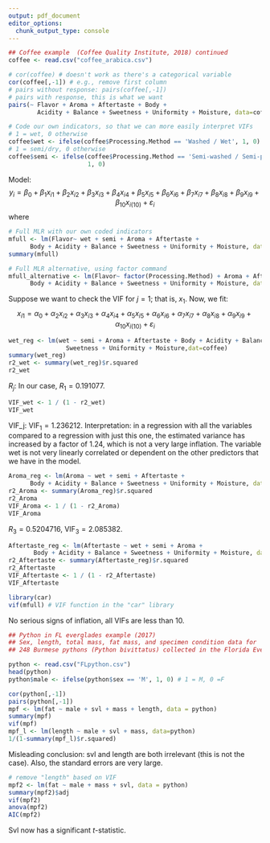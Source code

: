 ```yaml
---
output: pdf_document
editor_options: 
  chunk_output_type: console
---
```

```r
## Coffee example  (Coffee Quality Institute, 2018) continued
coffee <- read.csv("coffee_arabica.csv")

# cor(coffee) # doesn't work as there's a categorical variable
cor(coffee[,-1]) # e.g., remove first column
# pairs without response: pairs(coffee[,-1])
# pairs with response, this is what we want
pairs(~ Flavor + Aroma + Aftertaste + Body + 
        Acidity + Balance + Sweetness + Uniformity + Moisture, data=coffee)

# Code our own indicators, so that we can more easily interpret VIFs
# 1 = wet, 0 otherwise
coffee$wet <- ifelse(coffee$Processing.Method == 'Washed / Wet', 1, 0)
# 1 = semi/dry, 0 otherwise
coffee$semi <- ifelse(coffee$Processing.Method == 'Semi-washed / Semi-pulped',
                      1, 0)
```
Model:
$$y_i=\beta_0+\beta_1x_{i1}+\beta_2x_{i2}+\beta_3x_{i3}+
\beta_4x_{i4}+\beta_5x_{i5}+\beta_6x_{i6}+\beta_7x_{i7}+\beta_8x_{i8}+
\beta_9x_{i9}+\beta_{10}x_{i(10)}+\varepsilon_i$$
where
\begin{itemize}
  \item $y=$ flavour
  \item $x_1=1$ if wet, 0 otherwise
  \item $x_2=1$ if semi, 0 otherwise
  \item $x_3=$ Aroma
  \item $x_4=$ Aftertaste
  \item $x_5=$ Body
  \item $x_6=$ Acidity
  \item $x_7=$ Balance
  \item $x_8=$ Sweetness
  \item $x_9=$ Uniformity
  \item $x_{10}=$ Moisture
\end{itemize}
```r
# Full MLR with our own coded indicators
mfull <- lm(Flavor~ wet + semi + Aroma + Aftertaste + 
      Body + Acidity + Balance + Sweetness + Uniformity + Moisture, dat=coffee)
summary(mfull)

# Full MLR alternative, using factor command
mfull_alternative <- lm(Flavor~ factor(Processing.Method) + Aroma + Aftertaste + 
      Body + Acidity + Balance + Sweetness + Uniformity + Moisture, dat=coffee)
```
Suppose we want to check the VIF for $j=1$; that is,
$x_1$. Now, we fit:
$$x_{i1}=\alpha_0+\alpha_2x_{i2}+\alpha_3x_{i3}+
\alpha_4x_{i4}+\alpha_5x_{i5}+\alpha_6x_{i6}+\alpha_7x_{i7}+\alpha_8x_{i8}+
\alpha_9x_{i9}+\alpha_{10}x_{i(10)}+\varepsilon_i$$
```r
wet_reg <- lm(wet ~ semi + Aroma + Aftertaste + Body + Acidity + Balance + 
                Sweetness + Uniformity + Moisture,dat=coffee)
summary(wet_reg)
r2_wet <- summary(wet_reg)$r.squared
r2_wet
```
$R_j$: In our case, $R_1=0.191077$.
```r
VIF_wet <- 1 / (1 - r2_wet)
VIF_wet
```
VIF_j: $\text{VIF}_1=1.236212$.
Interpretation: in a regression with all
the variables compared to a regression with just this one,
the estimated variance has increased by a factor of 1.24,
which is not a very large inflation. The variable wet is not
very linearly correlated or dependent on the other predictors
that we have in the model.

```r
Aroma_reg <- lm(Aroma ~ wet + semi + Aftertaste + 
      Body + Acidity + Balance + Sweetness + Uniformity + Moisture, dat=coffee)
r2_Aroma <- summary(Aroma_reg)$r.squared
r2_Aroma
VIF_Aroma <- 1 / (1 - r2_Aroma)
VIF_Aroma
```
$R_3=0.5204716$, $\text{VIF}_3=2.085382$.
```r
Aftertaste_reg <- lm(Aftertaste ~ wet + semi + Aroma + 
       Body + Acidity + Balance + Sweetness + Uniformity + Moisture, dat=coffee)
r2_Aftertaste <- summary(Aftertaste_reg)$r.squared
r2_Aftertaste
VIF_Aftertaste <- 1 / (1 - r2_Aftertaste)
VIF_Aftertaste

library(car)
vif(mfull) # VIF function in the "car" library
```
No serious signs of inflation, all VIFs are less than 10.
```r
## Python in FL everglades example (2017)
## Sex, length, total mass, fat mass, and specimen condition data for 
## 248 Burmese pythons (Python bivittatus) collected in the Florida Everglades

python <- read.csv("FLpython.csv")
head(python)
python$male <- ifelse(python$sex == 'M', 1, 0) # 1 = M, 0 =F

cor(python[,-1])
pairs(python[,-1])
mpf <- lm(fat ~ male + svl + mass + length, data = python)
summary(mpf)
vif(mpf)
mpf_l <- lm(length ~ male + svl + mass, data=python)
1/(1-summary(mpf_l)$r.squared)
```
Misleading conclusion: svl and length are both irrelevant
(this is not the case). Also, the standard errors are very large.
```r
# remove "length" based on VIF
mpf2 <- lm(fat ~ male + mass + svl, data = python)
summary(mpf2)$adj
vif(mpf2)
anova(mpf2)
AIC(mpf2)
```
Svl now has a significant $t$-statistic.